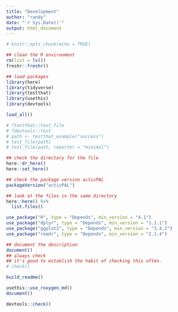 ```yaml
---
title: "Development"
author: "randy"
date: "`r Sys.Date()`"
output: html_document
---
```


```r
# knitr::opts_chunk(echo = TRUE)

## clean the R environment
rm(list = ls())
freshr::freshr()

## load packages
library(here)
library(tidyverse)
library(testthat)
library(usethis)
library(devtools)

load_all()

# ?testthat::test_file
# ?devtools::test
# path <- testthat_example("success")
# test_file(path)
# test_file(path, reporter = "minimal")

## check the directory for the file
here::dr_here()
here::set_here()
```

```r
## check the package version activPAL
packageVersion("activPAL")

## look at the files in the same directory
here::here() %>%
  list.files()
```



```r
use_package("R", type = "Depends", min_version = "4.1")
use_package("dplyr", type = "Depends", min_version = "1.1.1")
use_package("ggplot2", type = "Depends", min_version = "3.4.2")
use_package("readr", type = "Depends", min_version = "2.1.4")
```


```r
## document the description
document()
## always check 
## it's good to establish the habit of checking this often.
# check()
```


```r
build_readme()

usethis::use_roxygen_md()
document()

devtools::check()
```



